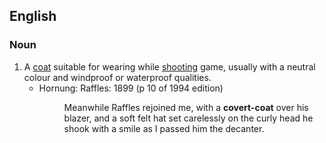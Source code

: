 ==English==

===Noun===
{{en-noun|head=[[covert]]-[[coat]]}}

# A [[coat]] suitable for wearing while [[shooting]] game, usually with a neutral colour and windproof or waterproof qualities.
#* Hornung: Raffles: 1899 (p 10 of 1994 edition)
#*: Meanwhile Raffles rejoined me, with a '''covert-coat''' over his blazer, and a soft felt hat set carelessly on the curly head he shook with a smile as I passed him the decanter.